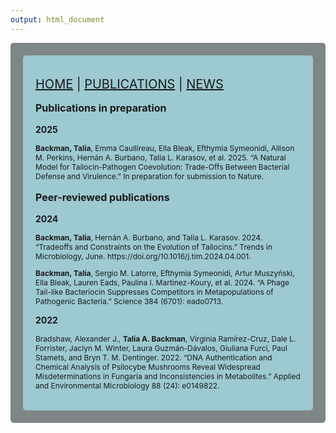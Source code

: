 ```yaml
---
output: html_document
---
```

<style type="text/css">
.main-container {
  max-width: 1800px;
  margin-left: auto;
  margin-right: auto;
}
</style>

<style>
div.gray { background-color:#7e8687; border-radius: 5px; padding: 20px;}
</style>
<div class = "gray">



<style>
div.blue { background-color:#9dc9d1; border-radius: 5px; padding: 20px;}
</style>
<div class = "blue">

<span style="font-size: 20px;">[HOME](http://talia-backman.github.io/) | 
<span style="font-size: 20px;">[PUBLICATIONS](http://talia-backman.github.io/publications) | 
<span style="font-size: 20px;">[NEWS](http://talia-backman.github.io/news)

<p style="text-align: left; font-size: 16px; font-weight: bold;">
  Publications in preparation
</p>
<p style="text-align: left; font-size: 14px; font-weight: bold;">
  2025
</p>
<p style="text-align: left; font-size: 12px;">
  <b>Backman, Talia</b>, Emma Caullireau, Ella Bleak, Efthymia Symeonidi, Allison M. Perkins, Hernán A. Burbano, Talia L. Karasov, et al. 2025. “A Natural Model for Tailocin-Pathogen Coevolution: Trade-Offs Between Bacterial Defense and Virulence.” In preparation for submission to Nature.
</p>

<p style="text-align: left; font-size: 16px; font-weight: bold;">
  Peer-reviewed publications
</p>
<p style="text-align: left; font-size: 14px; font-weight: bold;">
  2024
</p>
<p style="text-align: left; font-size: 12px;">
  <b>Backman, Talia</b>, Hernán A. Burbano, and Talia L. Karasov. 2024. “Tradeoffs and Constraints on the Evolution of Tailocins.” Trends in Microbiology, June. https://doi.org/10.1016/j.tim.2024.04.001.
</p>

<p style="text-align: left; font-size: 12px;">
  <b>Backman, Talia</b>, Sergio M. Latorre, Efthymia Symeonidi, Artur Muszyński, Ella Bleak, Lauren Eads, Paulina I. Martinez-Koury, et al. 2024. “A Phage Tail-like Bacteriocin Suppresses Competitors in Metapopulations of Pathogenic Bacteria.” Science 384 (6701): eado0713.
</p>


<p style="text-align: left; font-size: 14px; font-weight: bold;">
  2022
</p>
<p style="text-align: left; font-size: 12px;">
  Bradshaw, Alexander J., <b>Talia A. Backman</b>,  Virginia Ramírez-Cruz, Dale L. Forrister, Jaclyn M. Winter, Laura Guzmán-Dávalos, Giuliana Furci, Paul Stamets, and Bryn T. M. Dentinger. 2022. “DNA Authentication and Chemical Analysis of Psilocybe Mushrooms Reveal Widespread Misdeterminations in Fungaria and Inconsistencies in Metabolites.” Applied and Environmental Microbiology 88 (24): e0149822.
</p>

